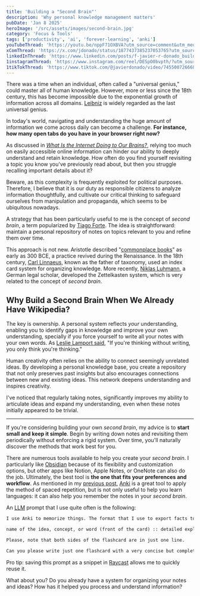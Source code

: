 ```yaml
---
title: 'Building a "Second Brain"'
description: 'Why personal knowledge management matters'
pubDate: 'Jan 8 2025'
heroImage: '/src/assets/images/second-brain.jpg'
category: 'Focus & Tools'
tags: ['productivity', 'ai', 'forever-learning', 'anki']
youTubeThread: 'https://youtu.be/nppF71OXBVA?utm_source=comment&utm_medium=jdonado-com'
xComThread: 'https://x.com/jdonado/status/1877437385237053765?utm_source=comment&utm_medium=jdonado-com'
linkedInThread: 'https://www.linkedin.com/posts/f-javier-r-donado_building-a-second-brain-activity-7282818806937255936-ofX9?utm_source=comment&utm_medium=jdonado-com'
1instagramThread: 'https://www.instagram.com/reel/DESpO0bvpth/?utm_source=ig_web_copy_link&igsh=MzRlODBiNWFlZA==?utm_source=comment&utm_medium=jdonado-com'
1tikTokThread: 'https://www.tiktok.com/@javierdonado/video/7455007266689813793?utm_source=comment&utm_medium=jdonado-com'
---
```


There was a time when an individual, often called a "universal genius," could master all of human knowledge. However, more or less since the 18th century, this has become impossible due to the exponential growth of information across all domains. [Leibniz](https://www.thecollector.com/leibniz-last-genius-philosopher/) is widely regarded as the last universal genius.

In today's world, navigating and understanding the huge amount of information we come across daily can become a challenge. **For instance, how many open tabs do you have in your browser right now?**

As discussed in _[What Is the Internet Doing to Our Brains?](/post/2024-12-18-what-the-internet-is-doing-to-our-brains/)_, relying too much on easily accessible online information can hinder our ability to deeply understand and retain knowledge. How often do you find yourself revisiting a topic you know you've previously read about, but then you struggle recalling important details about it?

Beware, as this complexity is frequently exploited for political purposes. Therefore, I believe that it is our duty as responsible citizens to analyze information thoughtfully, and cultivate our critical thinking to safeguard ourselves from manipulation and propaganda, which seems to be ubiquitous nowadays.

A strategy that has been particularly useful to me is the concept of _second brain_, a term popularized by [Tiago Forte](https://www.goodreads.com/author/show/17177938.Tiago_Forte). The idea is straightforward: maintain a personal repository of notes on topics relevant to you and refine them over time.

This approach is not new. Aristotle described "[commonplace books](https://en.wikipedia.org/wiki/Commonplace_book)" as early as 300 BCE, a practice revived during the Renaissance. In the 18th century, [Carl Linnaeus](https://en.wikipedia.org/wiki/Carl_Linnaeus), known as the father of taxonomy, used an index card system for organizing knowledge. More recently, [Niklas Luhmann](https://en.wikipedia.org/wiki/Niklas_Luhmann), a German legal scholar, developed the Zettelkasten system, which is very related to the concept of _second brain_.

## Why Build a Second Brain When We Already Have Wikipedia?

The key is ownership. A personal system reflects _your_ understanding, enabling you to identify gaps in knowledge and improve your own understanding, specially if you force yourself to write all your notes with your own words. As [Leslie Lamport said](https://www.goodreads.com/quotes/11255502-if-you-re-thinking-without-writing-you-only-think-you-re-thinking), "If you're thinking without writing, you only think you're thinking."

Human creativity often relies on the ability to connect seemingly unrelated ideas. By developing a personal knowledge base, you create a repository that not only preserves past insights but also encourages connections between new and existing ideas. This network deepens understanding and inspires creativity.

I've noticed that regularly taking notes, significantly improves my ability to articulate ideas and expand my understanding, even when these notes initially appeared to be trivial.

---

If you're considering building your own _second brain_, my advice is to **start small and keep it simple**. Begin by writing down notes and revisiting them periodically without enforcing a rigid system. Over time, you'll naturally discover the methods that work best for you.

There are numerous tools available to help you create your _second brain_. I particularly like [Obsidian](https://obsidian.md/) because of its flexibility and customization options, but other apps like Notion, Apple Notes, or OneNote can also do the job. Ultimately, the best tool is **the one that fits your preferences and workflow**. As mentioned in my [previous post](/post/2025-01-01-language-learning-ai/), [Anki](https://apps.ankiweb.net/) is a great tool to apply the method of spaced repetition, but is not only useful to help you learn languages: it can also help you remember the notes in your _second brain_.

An [LLM](https://en.wikipedia.org/wiki/Large_language_model) prompt that I use quite often is the following:

```markdown
I use Anki to memorize things. The format that I use to export facts to Anki as flashcards is the following:

name of the idea, concept, or word (front of the card) :: detailed explanation (back of the card)

Please, note that both sides of the flashcard are in just one line.

Can you please write just one flashcard with a very concise but complete version of the most relevant information about the note below?
```

Pro tip: saving this prompt as a snippet in [Raycast](https://www.raycast.com/) allows me to quickly reuse it.

What about you? Do you already have a system for organizing your notes and ideas? How has it helped you process and understand information?
